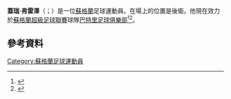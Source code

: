 '''蓋瑞·弗雷澤'''（{{lang-en|Gary Fraser}}；{{bd|1994年|7月2日}}）是一位[[蘇格蘭|蘇格蘭]]足球運動員。在場上的位置是後衛。他現在效力於[[蘇格蘭超級足球聯賽|蘇格蘭超級足球聯賽]]球隊[[巴特里足球俱樂部|巴特里足球俱樂部]]<ref>{{cite web|url=http://www.eveningtimes.co.uk/sport/spl/partick-thistle-boss-in-double-swoop-131240n.21681921|title=Partick Thistle boss in double swoop|date=23 July 2013|author=Chris Jack|publisher=Glasgow Evening News|accessdate=23 July 2013}}</ref><ref>{{cite web|url=http://www.bbc.co.uk/sport/0/football/23422149|title=Bolton's Gary Fraser joins Partick Thistle for six months|date=23 July 2013|publisher=BBC Sport|accessdate=24 July 2013}}</ref>。

==參考資料==
{{Reflist}}

{{DEFAULTSORT:Fraser, Gary}}
[[Category:蘇格蘭足球運動員|Category:蘇格蘭足球運動員]]